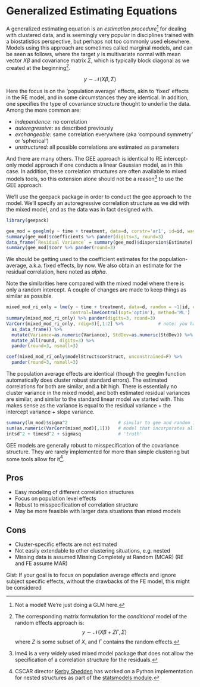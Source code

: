 # Generalized Estimating Equations

A <span class="emph">generalized estimating equation</span> is an *estimation procedure*[^notamodel] for dealing with clustered data, and is seemingly very popular in disciplines trained with a biostatistics perspective, but perhaps not too commonly used elsewhere.  Models using this approach are sometimes called <span class="emph">marginal models</span>,  and can be seen as follows, where the target $y$ is multivariate normal with mean vector $X\beta$ and covariance matrix $\Sigma$, which is typically block diagonal as we created at the beginning[^geevsre].

$$ y \sim \mathcal{N}(X\beta,  \Sigma) $$


Here the focus is on the 'population average' effects, akin to 'fixed' effects in the RE model, and in some circumstances they are identical.  In addition, one specifies the type of covariance structure thought to underlie the data. Among the more common are:

- *independence*: no correlation
- *autoregressive*: as described previously
- *exchangeable*: same correlation everywhere (aka 'compound symmetry' or 'spherical')
- *unstructured*: all possible correlations are estimated as parameters

And there are many others. The GEE approach is identical to RE intercept-only model approach if one conducts a linear Gaussian model, as in this case. In addition, these correlation structures are often available to mixed models tools, so this extension alone should not be a reason[^lme4] to use the GEE approach.

We'll use the <span class="pack">geepack</span> package in order to conduct the gee approach to the model.  We'll specify an autoregressive correlation structure as we did with the mixed model, and as the data was in fact designed with.

```r
library(geepack)

gee_mod = geeglm(y ~ time + treatment, data=d, corstr='ar1', id=id, waves=time)
summary(gee_mod)$coefficients %>% pander(digits=3, round=3)
data_frame(`Residual Variance` = summary(gee_mod)$dispersion$Estimate) %>% round(3) %>%  pander
summary(gee_mod)$corr %>% pander(round=3)
```

We should be getting used to the coefficient estimates for the population-average, a.k.a. fixed effects, by now.  We also obtain an estimate for the residual correlation, here noted as *alpha*.

Note the similarities here compared with the mixed model where there is only a random intercept. A couple of changes are made to keep things as similar as possible.

```r
mixed_mod_ri_only = lme(y ~ time + treatment, data=d, random = ~1|id, cor=corAR1(form=~time), 
                        control=lmeControl(opt='optim'), method='ML')  # changed opt bc nlminb had issues
summary(mixed_mod_ri_only) %>% pander(digits=3, round=3)
VarCorr(mixed_mod_ri_only, rdig=3)[,1:2] %>%             # note: you have removed the correlation from display
  as_data_frame() %>% 
  mutate(Variance=as.numeric(Variance), StdDev=as.numeric(StdDev)) %>% 
  mutate_all(round, digits=3) %>% 
  pander(round=3, nsmall=3)

coef(mixed_mod_ri_only$modelStruct$corStruct, unconstrained=F) %>% 
  pander(round=3, nsmall=3)  
```

The population average effects are identical (though the <span class="func">geeglm</span> function automatically does cluster robust standard errors). The estimated correlations for both are similar, and a bit high.  There is essentially no cluster variance in the mixed model, and both estimated residual variances are similar, and similar to the standard linear model we started with.  This makes sense as the variance is equal to the residual variance + the intercept variance + slope variance.


```r
summary(lm_mod)$sigma^2                   # similar to gee and random intercept only
sum(as.numeric(VarCorr(mixed_mod)[,1]))   # model that incorporates all sources of variance
intsd^2 + timesd^2 + sigmasq              # 'truth'
```


GEE models are generally robust to misspecification of the covariance structure.  They are rarely implemented for more than simple clustering but some tools allow for it[^kerby].


## Pros

- Easy modeling of different correlation structures
- Focus on population level effects
- Robust to misspecification of correlation structure
- May be more feasible with larger data situations than mixed models

## Cons

- Cluster-specific effects are not estimated
- Not easily extendable to other clustering situations, e.g. nested
- Missing data is assumed Missing Completely at Random (MCAR) (RE and FE assume MAR)

Gist: If your goal is to focus on population average effects and ignore subject specific effects, without the drawbacks of the FE model, this might be considered



[^notamodel]: Not a model!  We're just doing a GLM here.

[^lme4]: <span class="pack">lme4</span> is a very widely used mixed model package that does not allow the specification of a correlation structure for the residuals.

[^geevsre]: The corresponding matrix formulation for the *conditional* model of the random effects approach is:
$$ y \sim \mathcal{N}(X\beta + Z\Gamma,  \Sigma) $$
where $Z$ is some subset of $X$, and $\Gamma$ contains the random effects.

[^kerby]: CSCAR director [Kerby Shedden](https://github.com/kshedden) has worked on a Python implementation for nested structures as part of the [statsmodels module](http://statsmodels.sourceforge.net/devel/gee.html).
